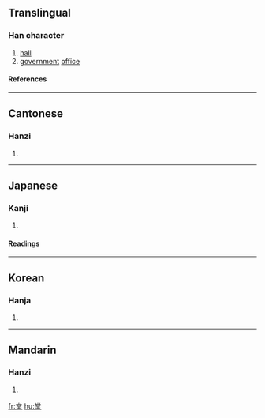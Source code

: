 ==Translingual==
===Han character===
{{Han char|rn=32|rad=土|as=08|sn=11|four=9010<sub>4</sub>|canj=火月口土 (FBRG)}}
# [[hall]]
# [[government]] [[office]]
====References====
{{Han ref|kx=0231.230|dkj=05207|dj=0469.020|hdz=10452.140|uh=5802|ud=22530|bh=B0F3|bd=45299}}
----
==Cantonese==
===Hanzi===
{{yue-hanzi|jyut=|y=tong4}}
# {{defn|Cantonese}}
----
==Japanese==
===Kanji===
{{ja-kanji|grade=4|rs=土08}}
# {{defn|Japanese}} 
====Readings====
{{ja-readings|on=[[どう]] (dō), [[とう]] (tō)|kun=[[たかどの]] (takadono), [[すまい]] (sumai)}}
----
==Korean==
===Hanja===
{{ko-hanja|hangeul=당|rv=dang|mr=tang}}
# {{defn|Korean}}
----
==Mandarin==
===Hanzi===
{{cmn-hanzi|pin=[[táng]] ([[tang2]])|wg=t'ang<sup>2</sup>}}
# {{defn|Mandarin}}

[[fr:堂]]
[[hu:堂]]